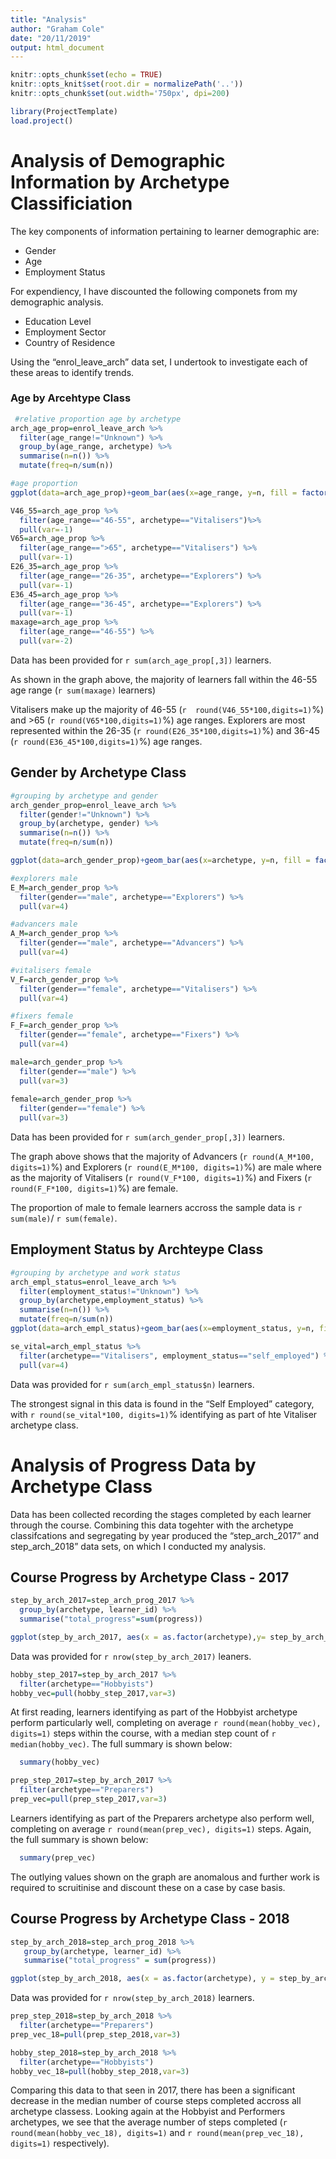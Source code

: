 ```yaml
---
title: "Analysis"
author: "Graham Cole"
date: "20/11/2019"
output: html_document
---
```


```r
knitr::opts_chunk$set(echo = TRUE)
knitr::opts_knit$set(root.dir = normalizePath('..'))
knitr::opts_chunk$set(out.width='750px', dpi=200)
```

```r
library(ProjectTemplate)
load.project()  
```

# Analysis of Demographic Information by Archetype Classificiation 

The key components of information pertaining to learner demographic are:

* Gender
* Age
* Employment Status

For expendiency, I have discounted the following componets from my demographic analysis.  

* Education Level
* Employment Sector 
* Country of Residence 

Using the "enrol_leave_arch" data set, I undertook to investigate each of these areas to identify trends.  

### Age by Arcehtype Class 

``` r
 #relative proportion age by archetype
arch_age_prop=enrol_leave_arch %>% 
  filter(age_range!="Unknown") %>% 
  group_by(age_range, archetype) %>% 
  summarise(n=n()) %>% 
  mutate(freq=n/sum(n))

#age proportion 
ggplot(data=arch_age_prop)+geom_bar(aes(x=age_range, y=n, fill = factor(arch_age_prop$archetype)),stat = "identity")
```

```r
V46_55=arch_age_prop %>%
  filter(age_range=="46-55", archetype=="Vitalisers")%>% 
  pull(var=-1)
V65=arch_age_prop %>% 
  filter(age_range==">65", archetype=="Vitalisers") %>% 
  pull(var=-1)
E26_35=arch_age_prop %>% 
  filter(age_range=="26-35", archetype=="Explorers") %>% 
  pull(var=-1)
E36_45=arch_age_prop %>% 
  filter(age_range=="36-45", archetype=="Explorers") %>% 
  pull(var=-1)
maxage=arch_age_prop %>% 
  filter(age_range=="46-55") %>% 
  pull(var=-2)

```

Data has been provided for `r sum(arch_age_prop[,3])` learners. 

As shown in the graph above, the majority of learners fall within the 46-55 age range (`r sum(maxage)` learners)  

Vitalisers make up the majority of 46-55 (`r  round(V46_55*100,digits=1)`%) and >65 (`r round(V65*100,digits=1)`%) age ranges.  Explorers are most represented within the 26-35 (`r round(E26_35*100,digits=1)`%) and 36-45 (`r round(E36_45*100,digits=1)`%) age ranges.

## Gender by Archetype Class

```r

#grouping by archetype and gender 
arch_gender_prop=enrol_leave_arch %>% 
  filter(gender!="Unknown") %>% 
  group_by(archetype, gender) %>% 
  summarise(n=n()) %>% 
  mutate(freq=n/sum(n))

ggplot(data=arch_gender_prop)+geom_bar(aes(x=archetype, y=n, fill = factor(arch_gender_prop$gender)),stat = "identity")+theme(axis.text.x = element_text(angle = 90))
```

```r
#explorers male
E_M=arch_gender_prop %>% 
  filter(gender=="male", archetype=="Explorers") %>% 
  pull(var=4)

#advancers male
A_M=arch_gender_prop %>% 
  filter(gender=="male", archetype=="Advancers") %>% 
  pull(var=4)

#vitalisers female
V_F=arch_gender_prop %>% 
  filter(gender=="female", archetype=="Vitalisers") %>% 
  pull(var=4)

#fixers female
F_F=arch_gender_prop %>% 
  filter(gender=="female", archetype=="Fixers") %>% 
  pull(var=4)

male=arch_gender_prop %>% 
  filter(gender=="male") %>% 
  pull(var=3)
 
female=arch_gender_prop %>% 
  filter(gender=="female") %>% 
  pull(var=3)  

```

Data has been provided for `r sum(arch_gender_prop[,3])` learners. 

The graph above shows that the majority of Advancers (`r round(A_M*100, digits=1)`%) and Explorers (`r round(E_M*100, digits=1)`%) are male where as the majority of Vitalisers (`r round(V_F*100, digits=1)`%) and Fixers (`r round(F_F*100, digits=1)`%) are female. 

The proportion of male to female learners accross the sample data is `r sum(male)`/ `r sum(female)`.

## Employment Status by Archteype Class 

``` r
#grouping by archetype and work status 
arch_empl_status=enrol_leave_arch %>% 
  filter(employment_status!="Unknown") %>% 
  group_by(archetype,employment_status) %>% 
  summarise(n=n()) %>% 
  mutate(freq=n/sum(n))
ggplot(data=arch_empl_status)+geom_bar(aes(x=employment_status, y=n, fill = factor(arch_empl_status$archetype)),stat = "identity") +theme(axis.text.x = element_text(angle = 90))

se_vital=arch_empl_status %>% 
  filter(archetype=="Vitalisers", employment_status=="self_employed") %>% 
  pull(var=4)
```

Data was provided for `r sum(arch_empl_status$n)` learners. 

The strongest signal in this data is found in the "Self Employed" category, with `r round(se_vital*100, digits=1)`% identifying as part of hte Vitaliser archetype class.  

# Analysis of Progress Data by Archetype Class 

Data has been collected recording the stages completed by each learner through the course.  Combining this data togehter with the archetype classifcations and segregating by year produced the "step_arch_2017" and step_arch_2018" data sets, on which I conducted my analysis.  

## Course Progress by Archetype Class - 2017 

``` r

step_by_arch_2017=step_arch_prog_2017 %>% 
  group_by(archetype, learner_id) %>% 
  summarise("total_progress"=sum(progress))

ggplot(step_by_arch_2017, aes(x = as.factor(archetype),y= step_by_arch_2017$total_progress )) + geom_boxplot()
```

Data was provided for `r nrow(step_by_arch_2017)` leaners.

```r

hobby_step_2017=step_by_arch_2017 %>% 
  filter(archetype=="Hobbyists") 
hobby_vec=pull(hobby_step_2017,var=3)
```

At first reading, learners identifying as part of the Hobbyist archetype perform particularly well, completing on average `r round(mean(hobby_vec), digits=1)` steps within the course, with a median step count of `r median(hobby_vec)`.  The full summary is shown below:
``` r
  summary(hobby_vec)
```

```r

prep_step_2017=step_by_arch_2017 %>% 
  filter(archetype=="Preparers") 
prep_vec=pull(prep_step_2017,var=3)
```

Learners identifying as part of the Preparers archetype also perform well, completing on average `r round(mean(prep_vec), digits=1)` steps.  Again, the full summary is shown below:
``` r
  summary(prep_vec)
```

The outlying values shown on the graph are anomalous and further work is required to scruitinise and discount these on a case by case basis.  

## Course Progress by Archetype Class - 2018

```r

step_by_arch_2018=step_arch_prog_2018 %>%
   group_by(archetype, learner_id) %>% 
   summarise("total_progress" = sum(progress))

ggplot(step_by_arch_2018, aes(x = as.factor(archetype), y = step_by_arch_2018$total_progress)) + geom_boxplot()
```

Data was provided for `r nrow(step_by_arch_2018)` learners.

```r

prep_step_2018=step_by_arch_2018 %>% 
  filter(archetype=="Preparers") 
prep_vec_18=pull(prep_step_2018,var=3)

hobby_step_2018=step_by_arch_2018 %>% 
  filter(archetype=="Hobbyists") 
hobby_vec_18=pull(hobby_step_2018,var=3)


```

Comparing this data to that seen in 2017, there has been a significant decrease in the median number of course steps completed accross all archetype classess.  Looking again at the Hobbyist and Performers archetypes, we see that the average number of steps completed (`r round(mean(hobby_vec_18), digits=1)` and `r round(mean(prep_vec_18), digits=1)` respectively).   












